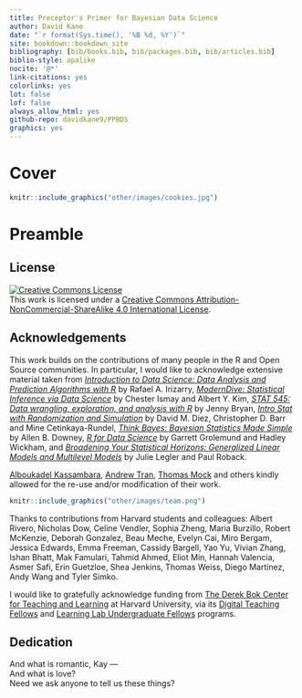 ```yaml
--- 
title: Preceptor's Primer for Bayesian Data Science
author: David Kane
date: "`r format(Sys.time(), '%B %d, %Y')`"
site: bookdown::bookdown_site
bibliography: [bib/books.bib, bib/packages.bib, bib/articles.bib]
biblio-style: apalike
nocite: '@*'
link-citations: yes
colorlinks: yes
lot: false
lof: false
always_allow_html: yes
github-repo: davidkane9/PPBDS
graphics: yes
---
```


# Cover {-}

```r
knitr::include_graphics("other/images/cookies.jpg") 
```

# Preamble {-}

## License {-}

<a rel="license" href="http://creativecommons.org/licenses/by-nc-sa/4.0/"><img alt="Creative Commons License" style="border-width:0" src="https://i.creativecommons.org/l/by-nc-sa/4.0/88x31.png" /></a><br />This work is licensed under a <a rel="license" href="http://creativecommons.org/licenses/by-nc-sa/4.0/">Creative Commons Attribution-NonCommercial-ShareAlike 4.0 International License</a>.


## Acknowledgements {-}

This work builds on the contributions of many people in the R and Open Source communities. In particular, I would like to acknowledge extensive material taken from *[Introduction to Data Science: Data Analysis and Prediction Algorithms with R](https://rafalab.github.io/dsbook/)* by Rafael A. Irizarry, *[ModernDive: Statistical Inference via Data Science](https://moderndive.com/)* by Chester Ismay and Albert Y. Kim,
 *[STAT 545: Data wrangling, exploration, and analysis with R](https://stat545.com/)* by Jenny Bryan, *[Intro Stat with Randomization and Simulation](https://www.openintro.org/stat/textbook.php?stat_book=isrs)* by David M. Diez, Christopher D. Barr and Mine Cetinkaya-Rundel, *[Think Bayes: Bayesian Statistics Made Simple](https://greenteapress.com/wp/think-bayes/)* by Allen B. Downey, *[R for Data Science](https://r4ds.had.co.nz/)* by Garrett Grolemund and Hadley Wickham, and *[Broadening Your Statistical Horizons: Generalized Linear Models and Multilevel Models](https://bookdown.org/roback/bookdown-bysh/)* by Julie Legler and Paul Roback.  
 
[Alboukadel Kassambara](https://www.datanovia.com/en/blog/gganimate-how-to-create-plots-with-beautiful-animation-in-r/), [Andrew Tran](https://github.com/andrewbtran/NICAR-2019-mapping), [Thomas Mock](https://themockup.blog/posts/2020-05-16-gt-a-grammer-of-tables/) and others kindly allowed for the re-use and/or modification of their work.

```r
knitr::include_graphics("other/images/team.png") 
```
 
Thanks to contributions from Harvard students and colleagues: Albert Rivero, Nicholas Dow, Celine Vendler, Sophia Zheng, Maria Burzillo, Robert McKenzie, Deborah Gonzalez, Beau Meche, Evelyn Cai, Miro Bergam, Jessica Edwards, Emma Freeman, Cassidy Bargell, Yao Yu, Vivian Zhang, Ishan Bhatt,  Mak Famulari, Tahmid Ahmed, Eliot Min, Hannah Valencia, Asmer Safi, Erin Guetzloe, Shea Jenkins, Thomas Weiss, Diego Martinez, Andy Wang and Tyler Simko.

I would like to gratefully acknowledge funding from [The Derek Bok Center for Teaching and Learning](https://bokcenter.harvard.edu/) at Harvard University, via its [Digital Teaching Fellows](https://bokcenter.harvard.edu/graduate-fellows-0) and [Learning Lab Undergraduate Fellows](https://bokcenter.harvard.edu/undergraduate-fellows) programs.


## Dedication {-}

And what is romantic, Kay ---  
And what is love?  
Need we ask anyone to tell us these things?  
